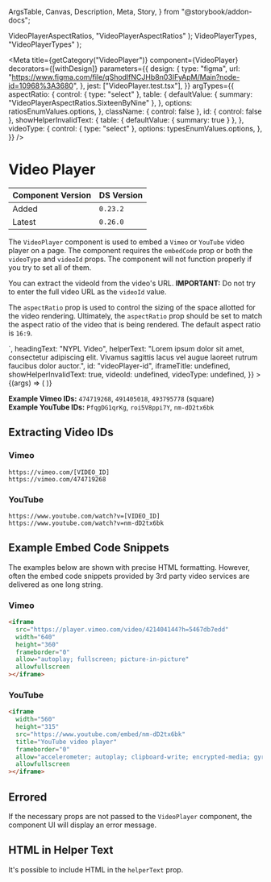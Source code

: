   ArgsTable,
  Canvas,
  Description,
  Meta,
  Story,
} from "@storybook/addon-docs";


  VideoPlayerAspectRatios,
  "VideoPlayerAspectRatios"
);
  VideoPlayerTypes,
  "VideoPlayerTypes"
);

<Meta
  title={getCategory("VideoPlayer")}
  component={VideoPlayer}
  decorators={[withDesign]}
  parameters={{
    design: {
      type: "figma",
      url: "https://www.figma.com/file/qShodlfNCJHb8n03IFyApM/Main?node-id=10968%3A3680",
    },
    jest: ["VideoPlayer.test.tsx"],
  }}
  argTypes={{
    aspectRatio: {
      control: { type: "select" },
      table: {
        defaultValue: { summary: "VideoPlayerAspectRatios.SixteenByNine" },
      },
      options: ratiosEnumValues.options,
    },
    className: { control: false },
    id: { control: false },
    showHelperInvalidText: {
      table: { defaultValue: { summary: true } },
    },
    videoType: {
      control: { type: "select" },
      options: typesEnumValues.options,
    },
  }}
/>

# Video Player

| Component Version | DS Version |
| ----------------- | ---------- |
| Added             | `0.23.2`   |
| Latest            | `0.26.0`   |

<Description of={VideoPlayer} />

The `VideoPlayer` component is used to embed a `Vimeo` or `YouTube` video player on a page. The component requires the `embedCode` prop or both the `videoType` and `videoId` props. The component will not function properly if you try to set all of them.

You can extract the videoId from the video's URL. **IMPORTANT:** Do not try to enter the full video URL as the `videoId` value.

The `aspectRatio` prop is used to control the sizing of the space allotted for the video rendering. Ultimately, the `aspectRatio` prop should be set to match the aspect ratio of the video that is being rendered. The default aspect ratio is `16:9`.

<Canvas withToolbar>
  <Story
    name="VideoPlayer"
    args={{
      aspectRatio: "VideoPlayerAspectRatios.SixteenByNine",
      className: undefined,
      descriptionText:
        "Fusce dapibus, tellus ac cursus commodo, tortor mauris condimentum nibh, ut fermentum massa justo sit amet risus. Cum sociis natoque penatibus et magnis dis parturient montes, nascetur ridiculus mus.",
      embedCode: `<iframe src="https://player.vimeo.com/video/421404144?h=5467db7edd" width="640" height="360" frameborder="0" allow="autoplay; fullscreen; picture-in-picture" allowfullscreen></iframe>`,
      headingText: "NYPL Video",
      helperText:
        "Lorem ipsum dolor sit amet, consectetur adipiscing elit. Vivamus sagittis lacus vel augue laoreet rutrum faucibus dolor auctor.",
      id: "videoPlayer-id",
      iframeTitle: undefined,
      showHelperInvalidText: true,
      videoId: undefined,
      videoType: undefined,
    }}
  >
    {(args) => (
      <VideoPlayer
        {...args}
        aspectRatio={ratiosEnumValues.getValue(args.aspectRatio)}
        embedCode={args.embedCode}
        videoType={args.videoType && typesEnumValues.getValue(args.videoType)}
      />
    )}
  </Story>
</Canvas>

<ArgsTable story="VideoPlayer" />

**Example Vimeo IDs:** `474719268`, `491405018`, `493795778` (square)<br />
**Example YouTube IDs:** `PfqgDG1qrKg`, `roi5V8ppi7Y`, `nm-dD2tx6bk`

## Extracting Video IDs

### Vimeo

```
https://vimeo.com/[VIDEO_ID]
https://vimeo.com/474719268
```

### YouTube

```
https://www.youtube.com/watch?v=[VIDEO_ID]
https://www.youtube.com/watch?v=nm-dD2tx6bk
```

## Example Embed Code Snippets

The examples below are shown with precise HTML formatting. However, often the embed code snippets provided by 3rd party video services are delivered as one long string.

### Vimeo

```html
<iframe
  src="https://player.vimeo.com/video/421404144?h=5467db7edd"
  width="640"
  height="360"
  frameborder="0"
  allow="autoplay; fullscreen; picture-in-picture"
  allowfullscreen
></iframe>
```

### YouTube

```html
<iframe
  width="560"
  height="315"
  src="https://www.youtube.com/embed/nm-dD2tx6bk"
  title="YouTube video player"
  frameborder="0"
  allow="accelerometer; autoplay; clipboard-write; encrypted-media; gyroscope; picture-in-picture"
  allowfullscreen
></iframe>
```

## Errored

If the necessary props are not passed to the `VideoPlayer` component, the component UI will display an error message.

<Canvas>
  <DSProvider>
    <VideoPlayer
      videoId="https://vimeo.com/474719268"
      videoType={VideoPlayerTypes.Vimeo}
    />
  </DSProvider>
</Canvas>

## HTML in Helper Text

It's possible to include HTML in the `helperText` prop.

<Canvas>
  <DSProvider>
    <VideoPlayer
      helperText="This helper text <b>contains HTML</b>."
      videoId="474719268"
      videoType={VideoPlayerTypes.Vimeo}
    />
  </DSProvider>
</Canvas>

